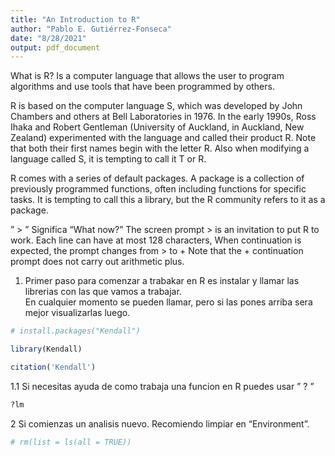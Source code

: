 ```yaml
---
title: "An Introduction to R"
author: "Pablo E. Gutiérrez-Fonseca"
date: "8/28/2021"
output: pdf_document
---
```


What is R?
Is a computer language that allows the user to program algorithms and use tools that have been programmed by others. 

R is based on the computer language S, which was developed by John Chambers and others at Bell Laboratories in 1976. In the early 1990s, Ross
Ihaka and Robert Gentleman (University of Auckland, in Auckland, New Zealand) experimented with the language and called their product R. Note
that both their first names begin with the letter R. Also when modifying a
language called S, it is tempting to call it T or R.

R comes with a series of default packages. A package is a collection of previously programmed functions, often including functions for specific tasks. It is tempting to call this a library, but the R community refers to it as a package.

" > " Significa "What now?"
The screen prompt > is an invitation to put R to work.
Each line can have at most 128 characters,   When continuation is expected, the prompt changes from > to +
Note that the + continuation prompt does not carry out arithmetic plus.

1.  Primer paso para comenzar a trabakar en R es instalar y llamar las librerias con las que vamos a trabajar.  
En cualquier momento se pueden llamar, pero si las pones arriba sera mejor visualizarlas luego.  

```r
# install.packages("Kendall")

library(Kendall)

citation('Kendall')
```

1.1  Si necesitas ayuda de como trabaja una funcion en R puedes usar "  ? "

```r

?lm

```


2 Si comienzas un analisis nuevo.  Recomiendo limpiar en "Environment".

```r

# rm(list = ls(all = TRUE))

```



